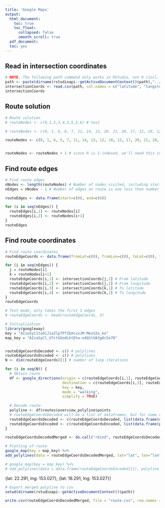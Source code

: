 ```yaml
---
title: 'Google Maps'
output:
  html_document:
    toc: true
    toc_float:
      collapsed: false
      smooth_scroll: true
  pdf_document:
  toc: yes
---
```

## Read in intersection coordinates
```r
# NOTE: The following path command only works in RStudio, not R (incl. console)
path <- paste(dirname(rstudioapi::getActiveDocumentContext()$path),"../data/Distance matrix for manual graph/Coordinates.csv", sep="/")
intersectionCoords <- read.csv(path, col.names = c("latitude", "longitude"), header=FALSE)
intersectionCoords
```

## Route solution
```r
# Route solution
# routeNodes <- c(0,1,2,3,4,3,5,3,6) # test

# routeNodes <- c(0, 1, 6, 8, 7, 11, 14, 13, 20, 21, 20, 17, 12, 10, 12, 13, 14, 18, 15, 19, 22, 23, 21, 18, 15, 11, 7, 5, 6, 8, 9, 16, 19, 22, 16, 9, 3, 4, 3, 2, 1, 0) # Carlgorithm

routeNodes <- c(0, 1, 6, 5, 7, 11, 14, 13, 12, 10, 12, 17, 20, 21, 20, 13, 14, 18, 15, 18, 21, 23, 22, 19, 22, 16, 9, 16, 19, 15, 11, 7, 8, 6, 8, 9, 3, 4, 3, 2, 1, 0) # Alberithm


routeNodes <- routeNodes + 1 # since R is 1-indexed, we'll need this in a loop later
```

## Find route edges
```r
# Find route edges
nNodes <- length(routeNodes) # Number of nodes visited, including start/end
nEdges = nNodes - 1 # Number of edges on route is one less than number of nodes on route

routeEdges <- data.frame(start=c(0), end=c(0))

for (i in seq(nEdges)) {
  routeEdges[i,1] <- routeNodes[i]
  routeEdges[i,2] <- routeNodes[i+1]
}
routeEdges
```

## Find route coordinates
```r
# Find route coordinates
routeEdgeCoords <- data.frame(fromLat=c(0), fromLon=c(0), toLat=c(0), toLon=c(0))

for (i in seq(nEdges)) {
  j = routeNodes[i]
  k = routeNodes[i+1]
  routeEdgeCoords[i,1] <- intersectionCoords[j,1] # From latitude
  routeEdgeCoords[i,2] <- intersectionCoords[j,2] # From longitude
  routeEdgeCoords[i,3] <- intersectionCoords[k,1] # To latitude
  routeEdgeCoords[i,4] <- intersectionCoords[k,2] # To longitude
}
routeEdgeCoords
```

```r
# Test mode, only takes the first 3 edges
# routeEdgeCoords <- head(routeEdgeCoords, 3)
```

```r
# Initialization
library(googleway)
key = "AIzaSyC1tadiJ1aZlp7PfZbXcvxJM-MenS2o_ko"
map_key = "AIzaSyCl_U7ctGUodLktDtw-o4Q1tUA3g8c5e70"


routeEdgeCoordsDecoded <- c() # polylines
routeEdgeCoordsEncoded <- c() # polylines
N <- dim(routeEdgeCoords)[1] # number of loop iterations

for (i in seq(N)) {
  # Obtain route
  df <- google_directions(origin = c(routeEdgeCoords[i,1], routeEdgeCoords[i,2]),
                          destination = c(routeEdgeCoords[i,3], routeEdgeCoords[i,4]),
                          key = key,
                          mode = "walking",
                          simplify = TRUE)
  
  # Decode route:
  polyline <- df$routes$overview_polyline$points
  # routeEdgeCoordsDecoded will be a list of dataframes, but for some reason the individual list elements needs to be converted into dataframe before use
  routeEdgeCoordsDecoded <- c(routeEdgeCoordsDecoded, list(data.frame(decode_pl(polyline))))
  routeEdgeCoordsEncoded <- c(routeEdgeCoordsEncoded, list(data.frame(polyline)))
}

```

```r
routeEdgeCoordsDecodedMerged <- do.call("rbind", routeEdgeCoordsDecoded)
```


```r
# Plotting of route
google_map(key = map_key) %>%
add_polylines(data = routeEdgeCoordsDecodedMerged, lat="lat", lon="lon", stroke_weight = 6, stroke_colour='blue')

# google_map(key = map_key) %>%
# add_polylines(data = data.frame(routeEdgeCoordsEncoded[1]), polyline = "polyline", stroke_weight = 6, stroke_colour='blue')
```

{lat: 22.291, lng: 153.027}, {lat: 18.291, lng: 153.027}]

```r
# Export merged polyline to csv
setwd(dirname(rstudioapi::getActiveDocumentContext()$path))

write.csv(routeEdgeCoordsDecodedMerged, file = "route.csv", row.names = FALSE)
```

